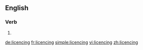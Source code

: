 ==English==

===Verb===
{{head|en|present participle}}

# {{present participle of|licence|lang=en}}

[[de:licencing]]
[[fr:licencing]]
[[simple:licencing]]
[[vi:licencing]]
[[zh:licencing]]